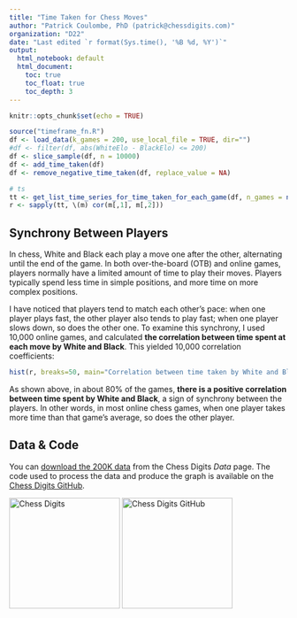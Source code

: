 ```yaml
---
title: "Time Taken for Chess Moves"
author: "Patrick Coulombe, PhD (patrick@chessdigits.com)"
organization: "D22"
date: "Last edited `r format(Sys.time(), '%B %d, %Y')`"
output: 
  html_notebook: default
  html_document:
    toc: true
    toc_float: true
    toc_depth: 3
---
```




```r
knitr::opts_chunk$set(echo = TRUE)
```
```r
source("timeframe_fn.R")
df <- load_data(k_games = 200, use_local_file = TRUE, dir="")
#df <- filter(df, abs(WhiteElo - BlackElo) <= 200)
df <- slice_sample(df, n = 10000)
df <- add_time_taken(df)
df <- remove_negative_time_taken(df, replace_value = NA)

# ts
tt <- get_list_time_series_for_time_taken_for_each_game(df, n_games = nrow(df)) # time taken
r <- sapply(tt, \(m) cor(m[,1], m[,2]))
```

## Synchrony Between Players

In chess, White and Black each play a move one after the other, alternating until the end of the game. In both over-the-board (OTB) and online games, players normally have a limited amount of time to play their moves. Players typically spend less time in simple positions, and more time on more complex positions.

I have noticed that players tend to match each other's pace: when one player plays fast, the other player also tends to play fast; when one player slows down, so does the other one. To examine this synchrony, I used 10,000 online games, and calculated **the correlation between time spent at each move by White and Black**. This yielded 10,000 correlation coefficients:

```r
hist(r, breaks=50, main="Correlation between time taken by White and Black at each move", sub="Based on 10k games (Source: ChessDigits.com)", xlab = "Correlation (Pearson's r)", ylab="Number of Chess Games")
```

As shown above, in about 80% of the games, **there is a positive correlation between time spent by White and Black**, a sign of synchrony between the players. In other words, in most online chess games, when one player takes more time than that game's average, so does the other player.

## Data & Code

You can [download the 200K data](https://web.chessdigits.com/data) from the Chess Digits *Data* page. The code used to process the data and produce the graph is available on the [Chess Digits GitHub](https://github.com/ChessDigits/timeframe).

[![Chess Digits](https://i.imgur.com/3lqw2yo.png){width=200px}](https://www.chessdigits.com)
[![Chess Digits GitHub](https://github.githubassets.com/images/modules/logos_page/GitHub-Mark.png){width=200px}](https://github.com/ChessDigits/timeframe)
